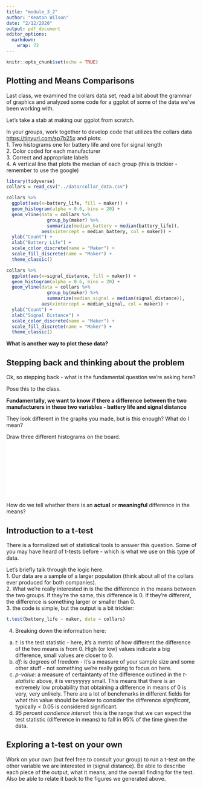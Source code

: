 ```yaml
---
title: "module_3_2"
author: "Keaton Wilson"
date: "2/12/2020"
output: pdf_document
editor_options: 
  markdown: 
    wrap: 72
---
```


```r
knitr::opts_chunk$set(echo = TRUE)
```

## Plotting and Means Comparisons

Last class, we examined the collars data set, read a bit about the
grammar of graphics and analyzed some code for a ggplot of some of the
data we've been working with.

Let's take a stab at making our ggplot from scratch.

In your groups, work together to develop code that utilizes the collars
data <https://tinyurl.com/sp7b25x> and plots:\
1. Two histograms one for battery life and one for signal length\
2. Color coded for each manufacturer\
3. Correct and appropriate labels\
4. A vertical line that plots the median of each group (this is
trickier - remember to use the google)

```r
library(tidyverse)
collars = read_csv("../data/collar_data.csv")

collars %>%
  ggplot(aes(x=battery_life, fill = maker)) +
  geom_histogram(alpha = 0.6, bins = 20) +
  geom_vline(data = collars %>%
               group_by(maker) %>%
               summarize(median_battery = median(battery_life)), 
             aes(xintercept = median_battery, col = maker)) +
  ylab("Count") +
  xlab("Battery Life") +
  scale_color_discrete(name = "Maker") +
  scale_fill_discrete(name = "Maker") +
  theme_classic()

collars %>%
  ggplot(aes(x=signal_distance, fill = maker)) +
  geom_histogram(alpha = 0.6, bins = 20) +
  geom_vline(data = collars %>%
               group_by(maker) %>%
               summarize(median_signal = median(signal_distance)), 
             aes(xintercept = median_signal, col = maker)) +
  ylab("Count") +
  xlab("Signal Distance") +
  scale_color_discrete(name = "Maker") +
  scale_fill_discrete(name = "Maker") +
  theme_classic()


```

**What is another way to plot these data?**

## Stepping back and thinking about the problem

Ok, so stepping back - what is the fundamental question we're asking
here?

Pose this to the class.

**Fundamentally, we want to know if there a difference between the two
manufacturers in these two variables - battery life and signal
distance**

They look different in the graphs you made, but is this enough? What do
I mean?

Draw three different histograms on the board.\
![histogram comparison](../assets/histogram_example.pdf)

How do we tell whether there is an **actual** or **meaningful**
difference in the means?

## Introduction to a t-test

There is a formalized set of statistical tools to answer this question.
Some of you may have heard of t-tests before - which is what we use on
this type of data.

Let's briefly talk through the logic here.\
1. Our data are a sample of a larger population (think about all of the
collars ever produced for both companies).\
2. What we're really interested in is the the difference in the means
between the two groups. If they're the same, this difference is 0. If
they're different, the difference is something larger or smaller than
0.\
3. the code is simple, but the output is a bit trickier:

```r
t.test(battery_life ~ maker, data = collars)

```

4.  Breaking down the information here:\

<!-- -->

a.  *t*: is the test statistic - here, it's a metric of how different
    the difference of the two means is from 0. High (or low) values
    indicate a big difference, small values are closer to 0.\
b.  *df*: is degrees of freedom - it's a measure of your sample size and
    some other stuff - not something we're really going to focus on
    here.\
c.  *p-value*: a measure of certaintanty of the difference outlined in
    the *t-statistic* above, it is veryyyyyy small. This means that
    there is an extremely low probability that obtaining a difference in
    means of 0 is very, very unlikely. There are a lot of benchmarks in
    different fields for what this value should be below to consider the
    difference *significant*, typically \< 0.05 is considered
    significant.\
d.  *95 percent condience interval*: this is the range that we can
    expect the test statistic (difference in means) to fall in 95% of
    the time given the data.

## Exploring a t-test on your own

Work on your own (but feel free to consult your group) to run a t-test
on the other variable we are interested in (signal distance). Be able to
describe each piece of the output, what it means, and the overall
finding for the test. Also be able to relate it back to the figures we
generated above.
